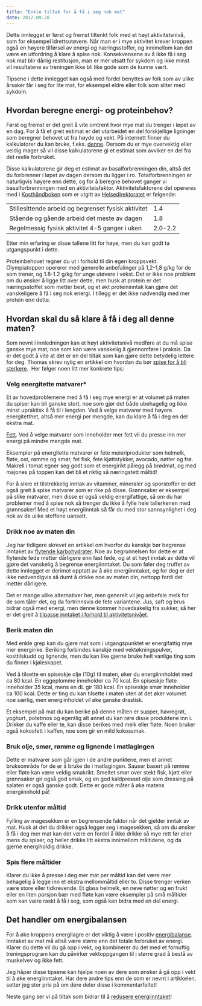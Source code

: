 ```yaml
---
title: "Enkle tiltak for å få i seg nok mat"
date: 2012.09.28
---
```


Dette innlegget er først og fremst tiltenkt folk med et høyt aktivitetsnivå, som for eksempel idrettsutøvere. Når man er i mye aktivitet krever kroppen også en høyere tilførsel av energi og næringsstoffer, og innimellom kan det være en utfordring å klare å spise nok. Konsekvensene av å ikke få i seg nok mat blir dårlig restitusjon, man er mer utsatt for sykdom og ikke minst vil resultatene av treningen ikke bli like gode som de kunne vært.

Tipsene i dette innlegget kan også med fordel benyttes av folk som av ulike årsaker får i seg for lite mat, for eksempel eldre eller folk som sliter med sykdom.

## Hvordan beregne energi- og proteinbehov?

Først og fremst er det greit å vite omtrent hvor mye mat du trenger i løpet av en dag. For å få et greit estimat er det utarbeidet en del forskjellige ligninger som beregner behovet ut fra høyde og vekt. På internett finner du kalkulatorer du kan bruke, f.eks. [denne](http://www.nafwa.org/schofield.php). Dersom du er mye overvektig eller veldig mager så vil disse kalkulatorene gi et estimat som avviker en del fra det reelle forbruket.

Disse kalkulatorene gir deg et estimat av basalforbrenningen din, altså det du forbrenner i løpet av dagen dersom du ligger i ro. Totalforbrenningen er naturligvis høyere enn dette, og for å beregne behovet ganger vi basalforbrenningen med en aktivitetsfaktor. Aktivitetsfaktorene det opereres med i [Kosthåndboken](http://helsedirektoratet.no/publikasjoner/kosthandboken-veileder-i-erneringsarbeid-i-helse-og-omsorgstjenesten/Sider/default.aspx) som er utgitt av [Helsedirektoratet](http://helsedirektoratet.no/Sider/default.aspx) er følgende:

|                                                     |         |
|-----------------------------------------------------|---------|
| Stillesittende arbeid og begrenset fysisk aktivitet | 1.4     |
| Stående og gående arbeid det meste av dagen         | 1.8     |
| Regelmessig fysisk aktivitet 4-5 ganger i uken      | 2.0-2.2 |

Etter min erfaring er disse tallene litt for høye, men du kan godt ta utgangspunkt i dette.

Proteinbehovet regner du ut i forhold til din egen kroppsvekt. Olympiatoppen opererer med generelle anbefalinger på 1,2-1,8 g/kg for de som trener, og 1.8-1.2 g/kg for unge utøvere i vekst. Det er ikke noe problem om du ønsker å ligge litt over dette, men husk at protein er det næringsstoffet som metter best, og et økt proteininntak kan gjøre det vanskeligere å få i seg nok energi. I tillegg er det ikke nødvendig med mer protein enn dette.

## Hvordan skal du så klare å få i deg all denne maten?

Som nevnt i innledningen kan et høyt aktivitetsnivå medføre at du må spise ganske mye mat, noe som kan være vanskelig å gjennomføre i praksis. Da er det godt å vite at det er en del tiltak som kan gjøre dette betydelig lettere for deg. Thomas skrev nylig en artikkel om hvordan du bør [spise for å bli sterkere](kosthold-styrke-prinsipper.qmd).  Her følger noen litt mer konkrete tips:

### Velg energitette matvarer\*

Et av hovedproblemene med å få i seg mye energi er at volumet på maten du spiser kan bli ganske stort, noe som gjør det både ubehagelig og ikke minst upraktisk å få til i lengden. Ved å velge matvarer med høyere energitetthet, altså mer energi per mengde, kan du klare å få i deg en del ekstra mat.

[Fett](naeringsstoffer/fett.qmd). Ved å velge matvarer som inneholder mer fett vil du presse inn mer energi på mindre mengde mat.

Eksempler på energitette matvarer er fete meieriprodukter som helmelk, fløte, ost, rømme og smør, fet fisk, fete kjøttstykker, avocado, nøtter og frø. Makrell i tomat egner seg godt som et energirikt pålegg på brødmat, og med majones på toppen kan det bli et riktig så næringstett måltid!

For å sikre et tilstrekkelig inntak av vitaminer, mineraler og sporstoffer er det også greit å spise matvarer som er rike på disse. Grønnsaker er eksempel på slike matvarer, men disse er også veldig energifattige, så om du har problemer med å spise nok så trenger du ikke å fylle hele tallerkenen med grønnsaker! Med et høyt energiinntak så får du med stor sannsynlighet i deg nok av de ulike stoffene uansett.

### Drikk noe av maten din

Jeg har tidligere skrevet en artikkel om hvorfor du kanskje bør begrense inntaket av [flytende karbohydrater](flytende-karbohydrater.qmd). Noe av begrunnelsen for dette er at flytende føde metter dårligere enn fast føde, og at et høyt inntak av dette vil gjøre det vanskelig å begrense energiinntaket. Du som føler deg truffet av dette innlegget er derimot opptatt av å øke energiinntaket, og for deg er det ikke nødvendigvis så dumt å drikke noe av maten din, nettopp fordi det metter dårligere.

Det er mange ulike alternativer her, men generelt vil jeg anbefale melk for de som tåler det, og da fortrinnsvis de fete variantene. Jus, saft og brus bidrar også med energi, men denne kommer hovedsakelig fra sukker, så her er det greit å [tilpasse inntaket i forhold til aktivitetsnivået](lavkarbo-livsstil.qmd).

### Berik maten din

Med enkle grep kan du gjøre mat som i utgangspunktet er energifattig mye mer energirike. Beriking forbindes kanskje med vektøkningspulver, kosttilskudd og lignende, men du kan like gjerne bruke helt vanlige ting som du finner i kjøleskapet.

Ved å tilsette en spiseskje olje (10g) til maten, øker du energiinnholdet med ca 80 kcal. En eggeplomme inneholder ca 70 kcal. En spiseskje fløte inneholder 35 kcal, mens en dL gir 180 kcal. En spiseskje smør inneholder ca 100 kcal. Dette er ting du kan tilsette i maten uten at det øker volumet noe særlig, men energiinholdet vil øke ganske drastisk.

Et eksempel på mat du kan berike på denne måten er supper, havregrøt, yoghurt, potetmos og egentlig alt annet du kan røre disse produktene inn i. Drikker du kaffe eller te, kan disse berikes med melk eller fløte. Noen bruker også kokosfett i kaffen, noe som gir en mild kokossmak.

### Bruk olje, smør, rømme og lignende i matlagingen

Dette er matvarer som går igjen i de andre punktene, men et annet bruksområde for de er å bruke de i matlagingen. Sauser basert på rømme eller fløte kan være veldig smakrikt. Smeltet smør over stekt fisk, kjøtt eller grønnsaker gir også god smak, og en god kaldpresset olje som dressing på salaten er også ganske godt. Dette er gode måter å øke matens energiinnhold på!

### Drikk utenfor måltid

Fylling av magesekken er en begrensende faktor når det gjelder inntak av mat. Husk at det du drikker også legger seg i magesekken, så om du ønsker å få i deg mer mat kan det være en fordel å ikke drikke så mye rett før eller mens du spiser, og heller drikke litt ekstra innimellom måltidene, og da gjerne energiholdig drikke.

### Spis flere måltider

Klarer du ikke å presse i deg mer mat per måltid kan det være mer behagelig å legge inn et ekstra mellommåltid eller to. Disse trenger verken være store eller tidkrevende. Et glass helmelk, en neve nøtter og en frukt eller en liten porsjon bær med fløte kan være eksempler på små måltider som kan være raskt å få i seg, som også kan bidra med en del energi.

## Det handler om energibalansen

For å øke kroppens energilagre er det viktig å være i positiv [energibalanse](energibalansen.qmd). Inntaket av mat må altså være større enn det totale forbruket av energi. Klarer du dette vil du gå opp i vekt, og kombinerer du det med et fornuftig treningsprogram kan du påvirker vektoppgangen til i større grad å bestå av muskelvev og ikke fett.

Jeg håper disse tipsene kan hjelpe noen av dere som ønsker å gå opp i vekt til å øke energiinntaket. Har dere andre tips enn de som er nevnt i artikkelen, setter jeg stor pris på om dere deler disse i kommentarfeltet!

Neste gang ser vi på tiltak som bidrar til å [redusere energiinntaket](lite-nok-mat.qmd)!
